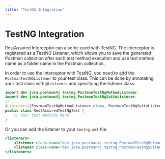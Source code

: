 ```yaml
---
title: "TestNG Integration"
---
```


# TestNG Integration

RestAssured Interceptor can also be used with TestNG.
The interceptor is registered as a TestNG Listener, which allows you to save the generated Postman collection after each test method execution and use test method name as a folder name in the Postman collection.

In order to use the interceptor with TestNG, you need to add the `PostmanTestNGListener` to your test class.
This can be done by annotating your test class with `@Listeners` and specifying the listener class:

```java
import dev.jora.postman4j.testng.PostmanTestNgMethodListener;
import dev.jora.postman4j.testng.PostmanTestNgSuiteListener;
// ...
@Listeners({PostmanTestNgMethodListener.class, PostmanTestNgSuiteListener.class})
public class RestAssuredTestNgTest {
    // Your test methods here
}
```

Or you can add the listener to your `testng.xml` file:

```xml
<listeners>
    <listener class-name="dev.jora.postman4j.testng.PostmanTestNgMethodListener"/>
    <listener class-name="dev.jora.postman4j.testng.PostmanTestNgSuiteListener"/>
</listeners>
```